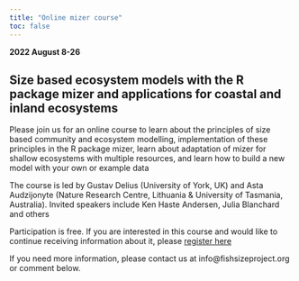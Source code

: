 ```yaml
---
title: "Online mizer course"
toc: false
---
```


__2022 August 8-26__

## Size based ecosystem models with the R package mizer and applications for coastal and inland ecosystems   

Please join us for an online course to learn about the principles of size based community and ecosystem modelling, implementation of these principles in the R package mizer, learn about adaptation of mizer for shallow ecosystems with multiple resources, and learn how to build a new model with your own or example data 

The course is led by Gustav Delius (University of York, UK) and Asta Audzijonyte (Nature Research Centre, Lithuania & University of Tasmania, Australia). Invited speakers include Ken Haste Andersen, Julia Blanchard and others 

Participation is free. 
If you are interested in this course and would like to continue receiving information about it, please 
[register here](https://docs.google.com/forms/d/e/1FAIpQLSeLGJfGQ1IBa5ZozqWTGIXX17xF73kPHKYhAFFa0H2nn4CT4Q/viewform?vc=0&c=0&w=1&flr=0)


If you need more information, please contact us at info@fishsizeproject.org 
or comment below.

</center>